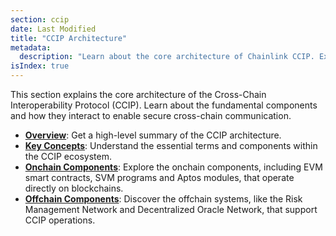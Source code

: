 ```yaml
---
section: ccip
date: Last Modified
title: "CCIP Architecture"
metadata:
  description: "Learn about the core architecture of Chainlink CCIP. Explore key concepts, onchain components (EVM/SVM/Aptos), and offchain systems for cross-chain communication."
isIndex: true
---
```


This section explains the core architecture of the Cross-Chain Interoperability Protocol (CCIP). Learn about the fundamental components and how they interact to enable secure cross-chain communication.

- **[Overview](/ccip/concepts/architecture/overview)**: Get a high-level summary of the CCIP architecture.
- **[Key Concepts](/ccip/concepts/architecture/key-concepts)**: Understand the essential terms and components within the CCIP ecosystem.
- **[Onchain Components](/ccip/concepts/architecture/onchain)**: Explore the onchain components, including EVM smart contracts, SVM programs and Aptos modules, that operate directly on blockchains.
- **[Offchain Components](/ccip/concepts/architecture/offchain)**: Discover the offchain systems, like the Risk Management Network and Decentralized Oracle Network, that support CCIP operations.

